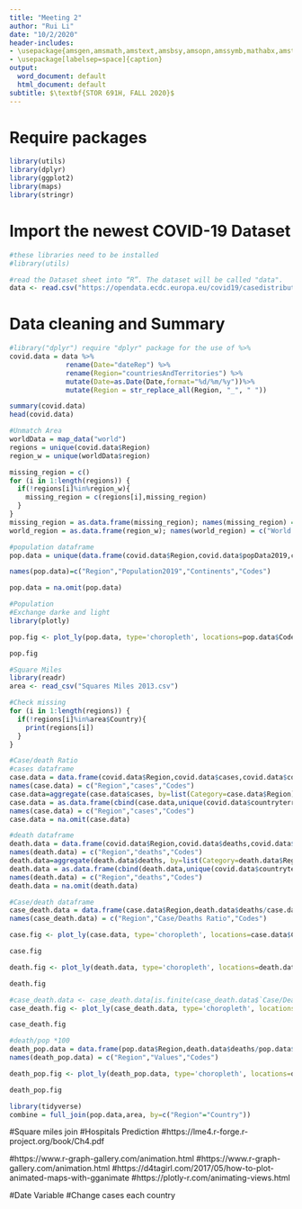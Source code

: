 ```yaml
---
title: "Meeting 2"
author: "Rui Li"
date: "10/2/2020"
header-includes:
- \usepackage{amsgen,amsmath,amstext,amsbsy,amsopn,amssymb,mathabx,amsthm,bm,bbm}
- \usepackage[labelsep=space]{caption}
output:
  word_document: default
  html_document: default
subtitle: $\textbf{STOR 691H, FALL 2020}$
---
```


# Require packages
```r
library(utils)
library(dplyr)
library(ggplot2)
library(maps)
library(stringr)
```

# Import the newest COVID-19 Dataset 
```r
#these libraries need to be installed
#library(utils)

#read the Dataset sheet into “R”. The dataset will be called "data".
data <- read.csv("https://opendata.ecdc.europa.eu/covid19/casedistribution/csv", na.strings = "", fileEncoding = "UTF-8-BOM")
```

# Data cleaning and Summary
```r
#library("dplyr") require "dplyr" package for the use of %>%
covid.data = data %>%
              rename(Date="dateRep") %>%
              rename(Region="countriesAndTerritories") %>%
              mutate(Date=as.Date(Date,format="%d/%m/%y"))%>% 
              mutate(Region = str_replace_all(Region, "_", " "))

summary(covid.data)
head(covid.data)
```

```r
#Unmatch Area
worldData = map_data("world")
regions = unique(covid.data$Region)
region_w = unique(worldData$region)

missing_region = c()
for (i in 1:length(regions)) {
  if(!regions[i]%in%region_w){
    missing_region = c(regions[i],missing_region)
  }
}
missing_region = as.data.frame(missing_region); names(missing_region) = c("Missing Region")
world_region = as.data.frame(region_w); names(world_region) = c("World Region")
```

```r
#population dataframe
pop.data = unique(data.frame(covid.data$Region,covid.data$popData2019,covid.data$continentExp,covid.data$countryterritoryCode))

names(pop.data)=c("Region","Population2019","Continents","Codes")

pop.data = na.omit(pop.data)
```

```r
#Population
#Exchange darke and light
library(plotly)

pop.fig <- plot_ly(pop.data, type='choropleth', locations=pop.data$Codes, z=log(pop.data$Population2019), text=pop.data$Region, colorscale="Blues")

pop.fig
```

```r
#Square Miles
library(readr)
area <- read_csv("Squares Miles 2013.csv")

#Check missing
for (i in 1:length(regions)) {
  if(!regions[i]%in%area$Country){
    print(regions[i])
  }
}
```

```r
#Case/death Ratio
#cases dataframe
case.data = data.frame(covid.data$Region,covid.data$cases,covid.data$countryterritoryCode) 
names(case.data) = c("Region","cases","Codes") 
case.data=aggregate(case.data$cases, by=list(Category=case.data$Region), FUN=sum)
case.data = as.data.frame(cbind(case.data,unique(covid.data$countryterritoryCode)))
names(case.data) = c("Region","cases","Codes")
case.data = na.omit(case.data)

#death dataframe
death.data = data.frame(covid.data$Region,covid.data$deaths,covid.data$countryterritoryCode) 
names(death.data) = c("Region","deaths","Codes") 
death.data=aggregate(death.data$deaths, by=list(Category=death.data$Region), FUN=sum)
death.data = as.data.frame(cbind(death.data,unique(covid.data$countryterritoryCode)))
names(death.data) = c("Region","deaths","Codes")
death.data = na.omit(death.data)

#Case/death dataframe
case_death.data = data.frame(case.data$Region,death.data$deaths/case.data$cases,case.data$Codes)
names(case_death.data) = c("Region","Case/Deaths Ratio","Codes")
```

```r
case.fig <- plot_ly(case.data, type='choropleth', locations=case.data$Codes, z=log(case.data$cases), text=case.data$Region, colorscale="Blues")

case.fig
```

```r
death.fig <- plot_ly(death.data, type='choropleth', locations=death.data$Codes, z=log(death.data$deaths+1), text=case.data$Region, colorscale="Blues")

death.fig
```

```r
#case_death.data <- case_death.data[is.finite(case_death.data$`Case/Deaths Ratio`),]
case_death.fig <- plot_ly(case_death.data, type='choropleth', locations=case_death.data$Codes, z=case_death.data$`Case/Deaths Ratio`, text=case_death.data$Region, colorscale="Blues")

case_death.fig
```

```r
#death/pop *100
death_pop.data = data.frame(pop.data$Region,death.data$deaths/pop.data$Population2019*100,pop.data$Codes)
names(death_pop.data) = c("Region","Values","Codes")

death_pop.fig <- plot_ly(death_pop.data, type='choropleth', locations=death_pop.data$Codes, z=death_pop.data$`Values`, text=death_pop.data$Region, colorscale="Blues")

death_pop.fig
```

```r
library(tidyverse)
combine = full_join(pop.data,area, by=c("Region"="Country"))
```
#Square miles join
#Hospitals Prediction
#https://lme4.r-forge.r-project.org/book/Ch4.pdf

#https://www.r-graph-gallery.com/animation.html
#https://www.r-graph-gallery.com/animation.html
#https://d4tagirl.com/2017/05/how-to-plot-animated-maps-with-gganimate
#https://plotly-r.com/animating-views.html

#Date Variable
#Change cases each country
